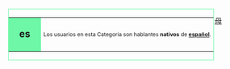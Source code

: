 <div style="float:left;border:solid #6ef7a7 1px;margin:1px;">

{| cellspacing="0" style="width:238px;background:#c5fcdc;"
|-----
| style="width:45px;height:45px;background:#6ef7a7;text-align:center;font-size:14pt;" | '''es'''
| style="font-size:8pt;padding:4pt;line-height:1.25em;" | Los usuarios en esta Categoria son hablantes  '''nativos''' de '''[[:Category:Es_使用者|español]]'''.
|}</div>
{{Commonscat|User es-N}}

[[Category:Es_使用者|母]]